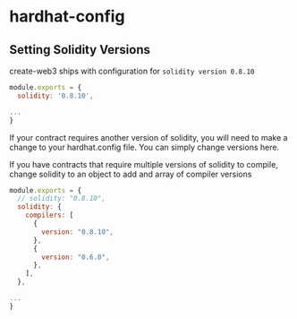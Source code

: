 # hardhat-config

## Setting Solidity Versions

create-web3 ships with configuration for `solidity version 0.8.10`

```jsx
module.exports = {
  solidity: '0.8.10',

...
}
```

If your contract requires another version of solidity, you will need to make a change to your hardhat.config file.
You can simply change versions here.

If you have contracts that require multiple versions of solidity to compile, change solidity to an object to add and array of compiler versions

```jsx
module.exports = {
  // solidity: "0.8.10",
  solidity: {
    compilers: [
      {
        version: "0.8.10",
      },
      {
        version: "0.6.0",
      },
    ],
  },

...
}
```
